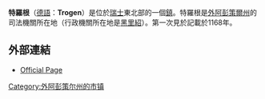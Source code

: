 {{Infobox Settlement
| name = 特羅根
| image_skyline = Picswiss AR-01-07.jpg
| imagesize = 225px
| image_caption = 
| image_flag = 
| image_shield = 
| pushpin_map = 
| pushpin_label_position = 
| subdivision_type = 国家
| subdivision_name = {{SWI}}
| subdivision_type1 = [[州|州]]
| subdivision_name1 = [[外阿彭策爾州|外阿彭策爾州]]
| subdivision_type2 = 
| subdivision_name2 =  
| elevation_m = 
| elevation_ft = 
| area_total_km2 = 10.01
| population_as_of = 2004年1月
| population_total = 1764
| population_density_km2 = auto
| timezone = 
| utc_offset = 
| timezone_DST = 
| utc_offset_DST = 
| latd = 
| latm = 
| lats =
| latNS = 
| longd = 
| longm = 
| longs =
| longEW = 
| postal_code_type = 邮政编码
| postal_code = 9043
| website = http://www.trogen.ch/
}}

'''特羅根'''（[[德語|德語]]：'''Trogen'''）是位於[[瑞士|瑞士]]東北部的一個[[瑞士的市鎮|鎮]]。特羅根是[[外阿彭策爾州|外阿彭策爾州]]的司法機關所在地（行政機關所在地是[[黑里紹|黑里紹]]）。第一次見於記載於1168年。

== 外部連結 ==
{{Commonscat|Trogen|特羅根 (瑞士)}}
* [http://www.trogen.ch Official Page] {{Webarchive|url=https://archive.is/20071028092230/http://www.trogen.ch/ |date=2007-10-28 }} {{de icon}}

{{Authority control}}
{{瑞士小作品}}

[[Category:外阿彭策尔州的市镇|Category:外阿彭策尔州的市镇]]